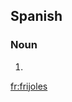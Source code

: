 ==Spanish==

===Noun===
{{head|es|noun form|g={{m-p}}}}

# {{plural of|frijol|nocat=1|lang=es}}

[[fr:frijoles]]